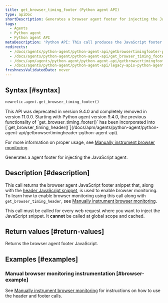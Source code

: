 ```yaml
---
title: get_browser_timing_footer (Python agent API)
type: apiDoc
shortDescription: Generates a browser agent footer for injecting the JavaScript agent.
tags:
  - Agents
  - Python agent
  - Python agent API
metaDescription: 'Python API: This call produces the JavaScript footer snippet used for setting up browser monitoring.'
redirects:
  - /docs/agents/python-agent/python-agent-api/getbrowsertimingfooter-python-agent-api
  - /docs/agents/python-agent/python-agent-api/get_browser_timing_footer
  - /docs/apm/agents/python-agent/python-agent-api/getbrowsertimingfooter-python-agent-api
  - /docs/agents/python-agent/python-agent-api/legacy-apis-python-agent-api/getbrowsertimingfooter-python-agent-api
freshnessValidatedDate: never
---
```


## Syntax [#syntax]

```py
newrelic.agent.get_browser_timing_footer()
```

<Callout variant="caution">
  This API was deprecated in version 9.4.0 and completely removed in version 11.0.0. Starting with Python agent version 9.4.0, the previous functionality of `get_browser_timing_footer()` has been incorporated into [`get_browser_timing_header()`](/docs/apm/agents/python-agent/python-agent-api/getbrowsertimingheader-python-agent-api).

  For more information on proper usage, see [Manually instrument browser monitoring](/docs/agents/python-agent/supported-features/browser-monitoring-python-agent#manual_instrumentation).
</Callout>

Generates a <InlinePopover type="browser"/> agent footer for injecting the JavaScript agent.

## Description [#description]

This call returns the browser agent JavaScript footer snippet that, along with the [header JavaScript snippet](/docs/agents/python-agent/python-agent-api/get_browser_timing_header), is used to enable browser monitoring. To learn how to enable browser monitoring using this call along with `get_browser_timing_header`, see [Manually instrument browser monitoring](/docs/agents/python-agent/supported-features/page-load-timing-python#manual_instrumentation).

This call must be called for every web request where you want to inject the JavaScript snippet. It <DNT>**cannot**</DNT> be called at global scope and cached.

## Return values [#return-values]

Returns the browser agent footer JavaScript.

## Examples [#examples]

### Manual browser monitoring instrumentation [#browser-example]

See [Manually instrument browser monitoring](/docs/agents/python-agent/supported-features/page-load-timing-python#manual_instrumentation) for instructions on how to use the header and footer calls.
